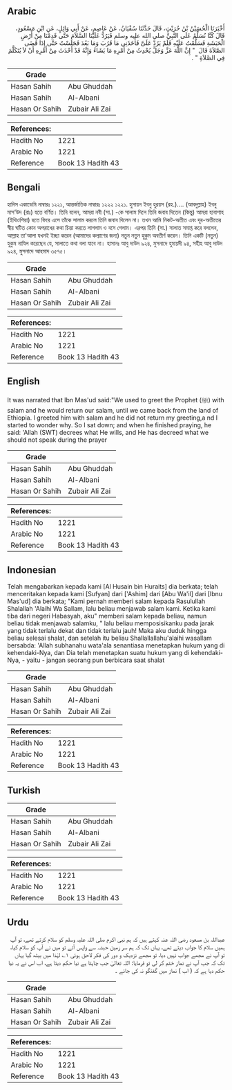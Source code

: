 ## Arabic


<div dir="rtl" lang="ar" style={{fontSize:'larger',backgroundColor:'#f8f9fa',padding:20}}>
أَخْبَرَنَا الْحُسَيْنُ بْنُ حُرَيْثٍ، قَالَ حَدَّثَنَا سُفْيَانُ، عَنْ عَاصِمٍ، عَنْ أَبِي وَائِلٍ، عَنِ ابْنِ مَسْعُودٍ، قَالَ كُنَّا نُسَلِّمُ عَلَى النَّبِيِّ صلى الله عليه وسلم فَيَرُدُّ عَلَيْنَا السَّلاَمَ حَتَّى قَدِمْنَا مِنْ أَرْضِ الْحَبَشَةِ فَسَلَّمْتُ عَلَيْهِ فَلَمْ يَرُدَّ عَلَىَّ فَأَخَذَنِي مَا قَرُبَ وَمَا بَعُدَ فَجَلَسْتُ حَتَّى إِذَا قَضَى الصَّلاَةَ قَالَ ‏ "‏ إِنَّ اللَّهَ عَزَّ وَجَلَّ يُحْدِثُ مِنْ أَمْرِهِ مَا يَشَاءُ وَإِنَّهُ قَدْ أَحْدَثَ مِنْ أَمْرِهِ أَنْ لاَ يُتَكَلَّمَ فِي الصَّلاَةِ ‏"‏ ‏.‏
</div>
<div style={{backgroundColor:'#f8f9fa',padding:20, marginBottom: 10}}><table> <thead> <tr> <th>Grade</th> <th></th> </tr> </thead> <tbody> <tr><td>Hasan Sahih</td><td>Abu Ghuddah</td></tr><tr><td>Hasan Sahih</td><td>Al-Albani</td></tr><tr><td>Hasan Or Sahih</td><td>Zubair Ali Zai</td></tr></tbody></table><table> <thead> <tr> <th>References:</th> <th></th> </tr> </thead> <tbody><tr><td>Hadith No</td><td>1221</td></tr><tr><td>Arabic No</td><td>1221</td></tr><tr><td>Reference</td><td>Book 13 Hadith 43</td></tr></tbody></table></div>

## Bengali


<div dir="ltr" lang="bn" style={{fontSize:'larger',backgroundColor:'#f8f9fa',padding:20}}>
হাদিস একাডেমি নাম্বারঃ ১২২১, আন্তর্জাতিক নাম্বারঃ ১২২২ ১২২১. হুসায়ন ইবনু হুরয়স (রহ.)…. (আবদুল্লাহ) ইবনু মাস’উদ (রাঃ) হতে বর্ণিত। তিনি বলেন, আমরা নবী (সা.) -কে সালাম দিলে তিনি জবাব দিতেন (কিন্তু) আমরা হাবাশাহ (ইথিওপিয়া) হতে ফিরে এসে তাঁকে সালাম করলে তিনি জবাব দিলেন না। তখন আমি নিকট-অতীত এবং দূর-অতীতের স্বীয় ঘটিত কোন অপরাধের কথা চিন্তা করতে লাগলাম ও বসে গেলাম। এরপর তিনি (সা.) সালাত সমাপ্ত করে বললেন, আল্লাহ তা'আলা যখনই ইচ্ছা করেন (আমাদের কল্যাণের জন্য) নতুন নতুন হুকুম অবতীর্ণ করেন। তিনি একটি (নতুন) হুকুম নাযিল করেছেন যে, সালাতে কথা বলা যাবে না। হাসানঃ আবু দাউদ ৯২৪, মুসনাদে হুমায়দী ৯৪, সহীহ আবু দাউদ ৯২৪, মুসনাদে আহমাদ ৩৫৭৫।
</div>
<div style={{backgroundColor:'#f8f9fa',padding:20, marginBottom: 10}}><table> <thead> <tr> <th>Grade</th> <th></th> </tr> </thead> <tbody> <tr><td>Hasan Sahih</td><td>Abu Ghuddah</td></tr><tr><td>Hasan Sahih</td><td>Al-Albani</td></tr><tr><td>Hasan Or Sahih</td><td>Zubair Ali Zai</td></tr></tbody></table><table> <thead> <tr> <th>References:</th> <th></th> </tr> </thead> <tbody><tr><td>Hadith No</td><td>1221</td></tr><tr><td>Arabic No</td><td>1221</td></tr><tr><td>Reference</td><td>Book 13 Hadith 43</td></tr></tbody></table></div>

## English


<div dir="ltr" lang="en" style={{fontSize:'larger',backgroundColor:'#f8f9fa',padding:20}}>
It was narrated that Ibn Mas'ud said:"We used to greet the Prophet (ﷺ) with salam and he would return our salam, until we came back from the land of Ethiopia. I greeted him with salam and he did not return my greeting,a nd I started to wonder why. So I sat down; and when he finished praying, he said: 'Allah (SWT) decrees what He wills, and He has decreed what we should not speak during the prayer
</div>
<div style={{backgroundColor:'#f8f9fa',padding:20, marginBottom: 10}}><table> <thead> <tr> <th>Grade</th> <th></th> </tr> </thead> <tbody> <tr><td>Hasan Sahih</td><td>Abu Ghuddah</td></tr><tr><td>Hasan Sahih</td><td>Al-Albani</td></tr><tr><td>Hasan Or Sahih</td><td>Zubair Ali Zai</td></tr></tbody></table><table> <thead> <tr> <th>References:</th> <th></th> </tr> </thead> <tbody><tr><td>Hadith No</td><td>1221</td></tr><tr><td>Arabic No</td><td>1221</td></tr><tr><td>Reference</td><td>Book 13 Hadith 43</td></tr></tbody></table></div>

## Indonesian


<div dir="ltr" lang="id" style={{fontSize:'larger',backgroundColor:'#f8f9fa',padding:20}}>
Telah mengabarkan kepada kami [Al Husain bin Huraits] dia berkata; telah menceritakan kepada kami [Sufyan] dari ['Ashim] dari [Abu Wa'il] dari [Ibnu Mas'ud] dia berkata; "Kami pernah memberi salam kepada Rasulullah Shalallah 'Alaihi Wa Sallam, lalu beliau menjawab salam kami. Ketika kami tiba dari negeri Habasyah, aku" memberi salam kepada beliau, namun beliau tidak menjawab salamku, " lalu beliau memposisikanku pada jarak yang tidak terlalu dekat dan tidak terlalu jauh! Maka aku duduk hingga beliau selesai shalat, dan setelah itu beliau Shallallallahu'alaihi wasallam bersabda: 'Allah subhanahu wata'ala senantiasa menetapkan hukum yang di kehendaki-Nya, dan Dia telah menetapkan suatu hukum yang di kehendaki-Nya, - yaitu - jangan seorang pun berbicara saat shalat
</div>
<div style={{backgroundColor:'#f8f9fa',padding:20, marginBottom: 10}}><table> <thead> <tr> <th>Grade</th> <th></th> </tr> </thead> <tbody> <tr><td>Hasan Sahih</td><td>Abu Ghuddah</td></tr><tr><td>Hasan Sahih</td><td>Al-Albani</td></tr><tr><td>Hasan Or Sahih</td><td>Zubair Ali Zai</td></tr></tbody></table><table> <thead> <tr> <th>References:</th> <th></th> </tr> </thead> <tbody><tr><td>Hadith No</td><td>1221</td></tr><tr><td>Arabic No</td><td>1221</td></tr><tr><td>Reference</td><td>Book 13 Hadith 43</td></tr></tbody></table></div>

## Turkish


<div dir="ltr" lang="tr" style={{fontSize:'larger',backgroundColor:'#f8f9fa',padding:20}}>

</div>
<div style={{backgroundColor:'#f8f9fa',padding:20, marginBottom: 10}}><table> <thead> <tr> <th>Grade</th> <th></th> </tr> </thead> <tbody> <tr><td>Hasan Sahih</td><td>Abu Ghuddah</td></tr><tr><td>Hasan Sahih</td><td>Al-Albani</td></tr><tr><td>Hasan Or Sahih</td><td>Zubair Ali Zai</td></tr></tbody></table><table> <thead> <tr> <th>References:</th> <th></th> </tr> </thead> <tbody><tr><td>Hadith No</td><td>1221</td></tr><tr><td>Arabic No</td><td>1221</td></tr><tr><td>Reference</td><td>Book 13 Hadith 43</td></tr></tbody></table></div>

## Urdu


<div dir="rtl" lang="ur" style={{fontSize:'larger',backgroundColor:'#f8f9fa',padding:20}}>
عبداللہ بن مسعود رضی اللہ عنہ کہتے ہیں کہ ہم نبی اکرم صلی اللہ علیہ وسلم کو سلام کرتے تھے، تو آپ ہمیں سلام کا جواب دیتے تھے، یہاں تک کہ ہم سر زمین حبشہ سے واپس آئے تو میں نے آپ کو سلام کیا، تو آپ نے مجھے جواب نہیں دیا، تو مجھے نزدیک و دور کی فکر لاحق ہوئی ۱؎ لہٰذا میں بیٹھ گیا یہاں تک کہ جب آپ نے نماز ختم کر لی تو فرمایا: اللہ تعالیٰ جب چاہتا ہے نیا حکم دیتا ہے، اب اس نے یہ نیا حکم دیا ہے کہ ( اب ) نماز میں گفتگو نہ کی جائے ۔
</div>
<div style={{backgroundColor:'#f8f9fa',padding:20, marginBottom: 10}}><table> <thead> <tr> <th>Grade</th> <th></th> </tr> </thead> <tbody> <tr><td>Hasan Sahih</td><td>Abu Ghuddah</td></tr><tr><td>Hasan Sahih</td><td>Al-Albani</td></tr><tr><td>Hasan Or Sahih</td><td>Zubair Ali Zai</td></tr></tbody></table><table> <thead> <tr> <th>References:</th> <th></th> </tr> </thead> <tbody><tr><td>Hadith No</td><td>1221</td></tr><tr><td>Arabic No</td><td>1221</td></tr><tr><td>Reference</td><td>Book 13 Hadith 43</td></tr></tbody></table></div>